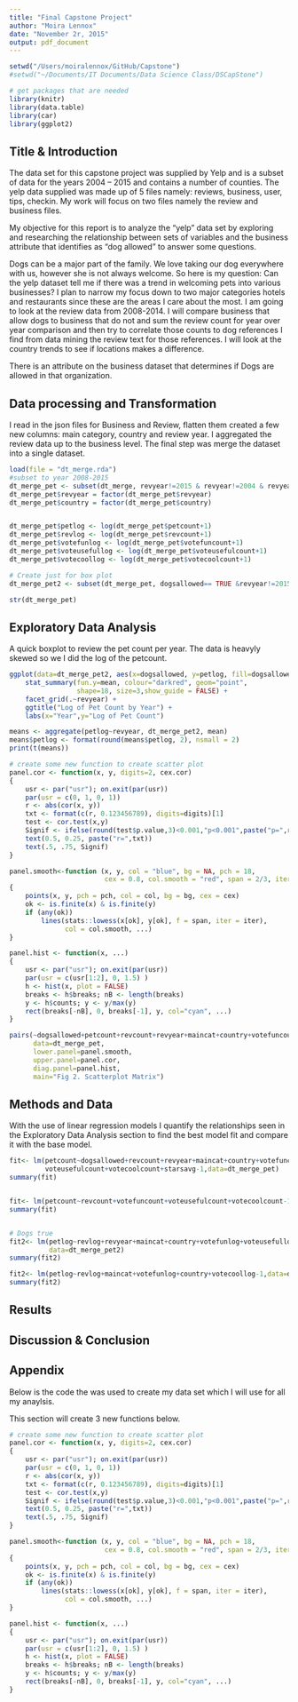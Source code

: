 ```yaml
---
title: "Final Capstone Project"
author: "Moira Lennox"
date: "November 2r, 2015"
output: pdf_document
---
```


```r
setwd("/Users/moiralennox/GitHub/Capstone")
#setwd("~/Documents/IT Documents/Data Science Class/DSCapStone")

# get packages that are needed
library(knitr)
library(data.table)
library(car) 
library(ggplot2)

```

## Title & Introduction
The data set for this capstone project was supplied by Yelp and is a subset of data for the years 2004 – 2015 and contains a number of counties. The yelp data supplied was made up of 5 files namely: reviews, business, user, tips, checkin. My work will focus on two files namely the review and business files.

My objective for this report is to analyze the “yelp” data set by exploring and researching the relationship between sets of variables and the business attribute that identifies as “dog allowed” to answer some questions. 

Dogs can be a major part of the family. We love taking our dog everywhere with us, however she is not always welcome. So here is my question: Can the yelp dataset tell me if there was a trend in welcoming pets into various businesses? I plan to narrow my focus down to two major categories hotels and restaurants since these are the areas I care about the most. I am going to look at the review data from 2008-2014. I will compare business that allow dogs to business that do not and sum the review count for year over year comparison and then try to correlate those counts to dog references I find from data mining the review text for those references. I will look at the country trends to see if locations makes a difference.

There is an attribute on the business dataset that determines if Dogs are allowed in that organization.


## Data processing and Transformation
I read in the json files for Business and Review, flatten them created a few new columns: main category, country
and review year. I aggregated the review data up to the business level. The final step was merge the dataset into a single dataset. 


```r

load(file = "dt_merge.rda")
#subset to year 2008-2015
dt_merge_pet <- subset(dt_merge, revyear!=2015 & revyear!=2004 & revyear!=2005 & revyear!=2006 & revyear!=2007)
dt_merge_pet$revyear = factor(dt_merge_pet$revyear)
dt_merge_pet$country = factor(dt_merge_pet$country)


dt_merge_pet$petlog <- log(dt_merge_pet$petcount+1)
dt_merge_pet$revlog <- log(dt_merge_pet$revcount+1)
dt_merge_pet$votefunlog <- log(dt_merge_pet$votefuncount+1)
dt_merge_pet$voteusefullog <- log(dt_merge_pet$voteusefulcount+1)
dt_merge_pet$votecoollog <- log(dt_merge_pet$votecoolcount+1)

# Create just for box plot
dt_merge_pet2 <- subset(dt_merge_pet, dogsallowed== TRUE &revyear!=2015 & revyear!=2004 & revyear!=2005 & revyear!=2006 & revyear!=2007)


```

```r
str(dt_merge_pet)

```

## Exploratory Data Analysis
A quick boxplot to review the pet count per year. The data is heavyly
skewed so we I did the log of the petcount.

```r
ggplot(data=dt_merge_pet2, aes(x=dogsallowed, y=petlog, fill=dogsallowed)) + geom_boxplot() +
    stat_summary(fun.y=mean, colour="darkred", geom="point", 
                 shape=18, size=3,show_guide = FALSE) + 
    facet_grid(.~revyear) +
    ggtitle("Log of Pet Count by Year") +
    labs(x="Year",y="Log of Pet Count") 

```

```r
means <- aggregate(petlog~revyear, dt_merge_pet2, mean)
means$petlog <- format(round(means$petlog, 2), nsmall = 2)
print(t(means))

```

```r

# create some new function to create scatter plot
panel.cor <- function(x, y, digits=2, cex.cor)
{
    usr <- par("usr"); on.exit(par(usr))
    par(usr = c(0, 1, 0, 1))
    r <- abs(cor(x, y))
    txt <- format(c(r, 0.123456789), digits=digits)[1]
    test <- cor.test(x,y)
    Signif <- ifelse(round(test$p.value,3)<0.001,"p<0.001",paste("p=",round(test$p.value,3)))  
    text(0.5, 0.25, paste("r=",txt))
    text(.5, .75, Signif)
}

panel.smooth<-function (x, y, col = "blue", bg = NA, pch = 18, 
                        cex = 0.8, col.smooth = "red", span = 2/3, iter = 3, ...) 
{
    points(x, y, pch = pch, col = col, bg = bg, cex = cex)
    ok <- is.finite(x) & is.finite(y)
    if (any(ok)) 
        lines(stats::lowess(x[ok], y[ok], f = span, iter = iter), 
              col = col.smooth, ...)
}

panel.hist <- function(x, ...)
{
    usr <- par("usr"); on.exit(par(usr))
    par(usr = c(usr[1:2], 0, 1.5) )
    h <- hist(x, plot = FALSE)
    breaks <- h$breaks; nB <- length(breaks)
    y <- h$counts; y <- y/max(y)
    rect(breaks[-nB], 0, breaks[-1], y, col="cyan", ...)
}

```


```r

pairs(~dogsallowed+petcount+revcount+revyear+maincat+country+votefuncount+voteusefulcount+votecoolcount+starsavg, 
      data=dt_merge_pet,
      lower.panel=panel.smooth, 
      upper.panel=panel.cor,
      diag.panel=panel.hist,
      main="Fig 2. Scatterplot Matrix")

```


## Methods and Data
With the use of linear regression models I quantify the relationships seen in the Exploratory Data Analysis section to find the best model fit and compare it with the base model.

```r

fit<- lm(petcount~dogsallowed+revcount+revyear+maincat+country+votefuncount+
         voteusefulcount+votecoolcount+starsavg-1,data=dt_merge_pet)
summary(fit)


fit<- lm(petcount~revcount+votefuncount+voteusefulcount+votecoolcount-1,data=dt_merge_pet)
summary(fit)


# Dogs true
fit2<- lm(petlog~revlog+revyear+maincat+country+votefunlog+voteusefullog+votecoollog+starsavg -1,
          data=dt_merge_pet2)
summary(fit2)

fit2<- lm(petlog~revlog+maincat+votefunlog+country+votecoollog-1,data=dt_merge_pet2)
summary(fit2)

```


## Results


## Discussion & Conclusion


## Appendix
Below is the code the was used to create my data set which I will use for all my anaylsis.

This section will create 3 new functions below.

```r
# create some new function to create scatter plot
panel.cor <- function(x, y, digits=2, cex.cor)
{
    usr <- par("usr"); on.exit(par(usr))
    par(usr = c(0, 1, 0, 1))
    r <- abs(cor(x, y))
    txt <- format(c(r, 0.123456789), digits=digits)[1]
    test <- cor.test(x,y)
    Signif <- ifelse(round(test$p.value,3)<0.001,"p<0.001",paste("p=",round(test$p.value,3)))  
    text(0.5, 0.25, paste("r=",txt))
    text(.5, .75, Signif)
}

panel.smooth<-function (x, y, col = "blue", bg = NA, pch = 18, 
                        cex = 0.8, col.smooth = "red", span = 2/3, iter = 3, ...) 
{
    points(x, y, pch = pch, col = col, bg = bg, cex = cex)
    ok <- is.finite(x) & is.finite(y)
    if (any(ok)) 
        lines(stats::lowess(x[ok], y[ok], f = span, iter = iter), 
              col = col.smooth, ...)
}

panel.hist <- function(x, ...)
{
    usr <- par("usr"); on.exit(par(usr))
    par(usr = c(usr[1:2], 0, 1.5) )
    h <- hist(x, plot = FALSE)
    breaks <- h$breaks; nB <- length(breaks)
    y <- h$counts; y <- y/max(y)
    rect(breaks[-nB], 0, breaks[-1], y, col="cyan", ...)
}


```

